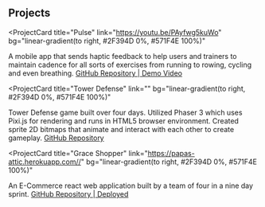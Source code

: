 ## Projects

<ProjectCard
  title="Pulse"
  link="https://youtu.be/PAyfwg5kuWo"
  bg="linear-gradient(to right, #2F394D 0%, #571F4E 100%)"
>
  A mobile app that sends haptic feedback to help users and trainers to maintain cadence for all sorts of exercises from running to rowing, cycling and even breathing.
  <a href="https://github.com/Team-Turnup/pulse"> GitHub Repository </a>|<a href="https://youtu.be/PAyfwg5kuWo"> Demo Video </a>
</ProjectCard>

<ProjectCard
  title="Tower Defense"
  link=""
  bg="linear-gradient(to right, #2F394D 0%, #571F4E 100%)"
>
Tower Defense game built over four days.
Utilized Phaser 3 which uses Pixi.js for rendering and runs in HTML5 browser environment.
Created sprite 2D bitmaps that animate and interact with each other to create gameplay.
  <a href="https://github.com/dchun016/Tower-Defense"> GitHub Repository </a>
</ProjectCard>

<ProjectCard
  title="Grace Shopper"
  link="https://papas-attic.herokuapp.com//"
  bg="linear-gradient(to right, #2F394D 0%, #571F4E 100%)"
>
  An E-Commerce react web application built by a team of four in a nine day sprint.
  <a href="https://github.com/Team-Papaya/grace-shopper"> GitHub Repository </a>|<a href="https://papas-attic.herokuapp.com//"> Deployed </a>
</ProjectCard>
